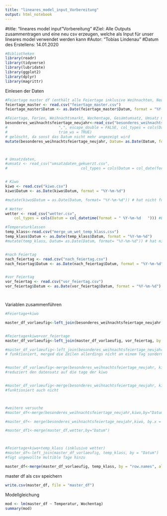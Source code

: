 ```yaml
---
title: "lineares_model_input_Vorbereitung"
output: html_notebook
---
```



#title: "lineares model input "Vorbereitung"
#Ziel: Alle Outputs zusammentragen und eine neu csv erzeugen, welche als Input für unser lineares model verwendet werden kann
#Autor: "Tobias Lindenau"
#Datum des Erstellens: 14.01.2020


```r
#Bibliotheken
library(readr)
library(tidyverse)
library(lubridate)
library(ggplot2)
library(dplyr)
library(magrittr)

```

Einlesen der Daten
```r
#Feiertage master df (enthält alle Feiertage inklusive Weihnachten, Neujahr. Diese hatten bisher gefehlt)
feiertage_master <- read.csv("feiertage_master.csv")
feiertage_master$Datum <- as.Date(feiertage_master$Datum, format = "%Y-%m-%d")

#Feiertage, Ferien, Weihnachtsmarkt, Wochentage, Gesamtumsatz, Umsatz nach Warengruppen 1-6
besonderes_weihnachtsfeiertage_neujahr<-read_csv("besonderes_weihnachtsfeiertage_neujahr.csv") 
#                       ",", escape_double = FALSE, col_types = cols(Datum = col_date(format = "%d.%m.%Y")), 
#                       trim_ws = TRUE)
# gelöscht, da sonst das Datum nicht mehr angezeigt wird
mutate(besonderes_weihnachtsfeiertage_neujahr, Datum= as.Date(Datum, format= "%Y-%m-%d"))



# Umsatzdaten, 
#umsatz <- read_csv("umsatzdaten_gekuerzt.csv", 
#                                 col_types = cols(Datum = col_date(format = "%Y-%m-%d"))) #Eingeben des Datums


# Kiwo
kiwo <- read.csv("kiwo.csv")
kiwo$Datum <- as.Date(kiwo$Datum, format = "%Y-%m-%d")

#mutate(kiwo$Datum = as.Date(Datum, format= "%Y-%m-%d")) # hat nicht funktioniert

# Wetter
wetter <- read_csv("wetter.csv",
    col_types = cols(Datum = col_datetime(format = " %Y-%m-%d   "))) #Eingeben des Datums

#Temperaturklassen
temp_klass<-read.csv("merge_um_wet_temp_klass.csv")
temp_klass$Datum <- as.Date(temp_klass$Datum, format = "%Y-%m-%d")
#mutate(temp_klass, Datum= as.Date(Datum, format= "%Y-%m-%d")) # hat nicht funktioniert


#nach Feiertag
nach_feiertag <- read.csv("nach_feiertag.csv")
nach_feiertag$Datum <- as.Date(nach_feiertag$Datum, format = "%Y-%m-%d")


#vor Feiertag
vor_feiertag <- read.csv("vor_feiertag.csv")
vor_feiertag$Datum <- as.Date(vor_feiertag$Datum, format = "%Y-%m-%d")




```

Variablen zusammenführen
```r
#Feiertage+kiwo

master_df_vorlaeufig<-left_join(besonderes_weihnachtsfeiertage_neujahr, kiwo, by = "Datum")


#Feiertage+kiwo+vor_feiertage
master_df_vorlaeufig<-left_join(master_df_vorlaeufig, vor_feiertag, by = "Datum")

#master_df_vorlaeufig<-left_join(besonderes_weihnachtsfeiertage_neujahr, kiwo, by = "Datum") 
# funktioniert, merged die Zeilen allerdings nicht an einem Tag sondern fügt den selben Tag noch einmal zusätzlich hinzu


#master_df_vorlaeufig<-merge(besonderes_weihnachtsfeiertage_neujahr, kiwo, by = "Datum") 
#reduziert den datensatz auf die tage der kiwo


#master_df_vorlaeufig<-merge(besonderes_weihnachtsfeiertage_neujahr, kiwo, by = "Datum", all = TRUE) 
#funktioniert auch nicht



#weitere versuche
#master_df<-merge(besonderes_weihnachtsfeiertage_neujahr,kiwo,by="Datum", incomparables = NA)

#master_df<- merge(besonderes_weihnachtsfeiertage_neujahr,kiwo, by.x = besonderes_weihnachtsfeiertage_neujahr$Datum, by.y = kiwo$Datum, all=TRUE)

#master_df1<-merge(master_df,wetter,by="Datum")



#Feiertage+kiwo+temp_klass (inklusive wetter)
#master_df<-left_join(master_df_vorlaeufig, temp_klass, by = "Datum")
#fügt ungewollte multible Tage hinzu

master_df<-merge(master_df_vorlaeufig, temp_klass, by = "row.names", all = TRUE)

```


master df als csv speichern
```r

write.csv(master_df, file = "master_df")

```


Modellgleichung
```r
mod <- lm(master_df ~ Temperatur, Wochentag)
summary(mod)
```
